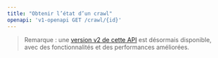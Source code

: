 ```yaml
---
title: "Obtenir l’état d’un crawl"
openapi: 'v1-openapi GET /crawl/{id}'
---
```


> Remarque : une [version v2 de cette API](/fr/api-reference/endpoint/crawl-get) est désormais disponible, avec des fonctionnalités et des performances améliorées.
